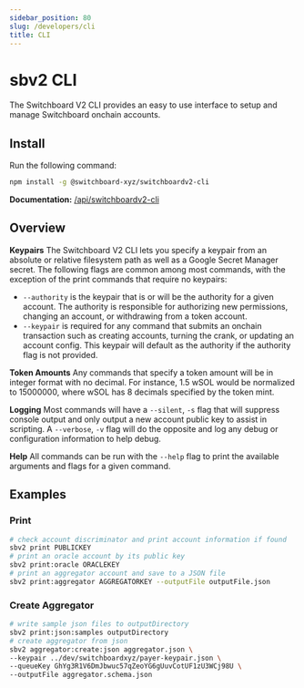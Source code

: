```yaml
---
sidebar_position: 80
slug: /developers/cli
title: CLI
---
```


# sbv2 CLI

The Switchboard V2 CLI provides an easy to use interface to setup and manage Switchboard onchain accounts.

## Install

Run the following command:

```bash npm2yarn
npm install -g @switchboard-xyz/switchboardv2-cli
```

**Documentation:** [/api/switchboardv2-cli](/api/switchboardv2-cli)

## Overview

**Keypairs** The Switchboard V2 CLI lets you specify a keypair from an absolute or relative filesystem path as well as a Google Secret Manager secret. The following flags are common among most commands, with the exception of the print commands that require no keypairs:

- `--authority` is the keypair that is or will be the authority for a given account. The authority is responsible for authorizing new permissions, changing an account, or withdrawing from a token account.
- `--keypair` is required for any command that submits an onchain transaction such as creating accounts, turning the crank, or updating an account config. This keypair will default as the authority if the authority flag is not provided.

**Token Amounts**
Any commands that specify a token amount will be in integer format with no decimal. For instance, 1.5 wSOL would be normalized to 15000000, where wSOL has 8 decimals specified by the token mint.

**Logging** Most commands will have a `--silent`, `-s` flag that will suppress console output and only output a new account public key to assist in scripting. A `--verbose`, `-v` flag will do the opposite and log any debug or configuration information to help debug.

**Help** All commands can be run with the `--help` flag to print the available arguments and flags for a given command.

## Examples

### Print

```bash
# check account discriminator and print account information if found
sbv2 print PUBLICKEY
# print an oracle account by its public key
sbv2 print:oracle ORACLEKEY
# print an aggregator account and save to a JSON file
sbv2 print:aggregator AGGREGATORKEY --outputFile outputFile.json
```

### Create Aggregator

```bash
# write sample json files to outputDirectory
sbv2 print:json:samples outputDirectory
# create aggregator from json
sbv2 aggregator:create:json aggregator.json \
--keypair ../dev/switchboardxyz/payer-keypair.json \
--queueKey GhYg3R1V6DmJbwuc57qZeoYG6gUuvCotUF1zU3WCj98U \
--outputFile aggregator.schema.json
```

<!-- ### Create Oracle

### Create Queue

#### Permit an Aggregator

### Create Queue from JSON

#### Adding Aggregators -->
